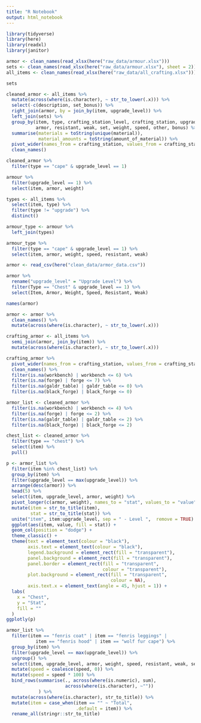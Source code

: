 ```yaml
---
title: "R Notebook"
output: html_notebook
---
```


```r
library(tidyverse)
library(here)
library(readxl)
library(janitor)
```

```r
armor <- clean_names(read_xlsx(here("raw_data/armour.xlsx")))
sets <- clean_names(read_xlsx(here("raw_data/armour.xlsx"), sheet = 2))
all_items <- clean_names(read_xlsx(here("raw_data/all_crafting.xlsx")))
```

```r
sets
```

```r
cleaned_armor <- all_items %>% 
  mutate(across(where(is.character), ~ str_to_lower(.x))) %>% 
  select(-c(description, set_bonus)) %>% 
  right_join(armor, by = join_by(item, upgrade_level)) %>% 
  left_join(sets) %>% 
  group_by(item, type, crafting_station_level, crafting_station, upgrade_level,
           armor, resistant, weak, set, weight, speed, other, bonus) %>% 
  summarise(materials = toString(unique(material)),
            material_amounts = toString(amount_of_material)) %>% 
  pivot_wider(names_from = crafting_station, values_from = crafting_station_level) %>% 
  clean_names()
```
```r
cleaned_armor %>% 
  filter(type == "cape" & upgrade_level == 1)
```



```r
armour %>% 
  filter(upgrade_level == 1) %>% 
  select(item, armor, weight)
```

```r
types <- all_items %>% 
  select(item, type) %>% 
  filter(type != "upgrade") %>% 
  distinct()

armour_type <- armour %>% 
  left_join(types)
```
```r
armour_type %>% 
  filter(type == "cape" & upgrade_level == 1) %>% 
  select(item, armor, weight, speed, resistant, weak)
```

```r
armor <- read_csv(here("clean_data/armor_data.csv"))
```
```r
armor %>% 
  rename("upgrade_level" = "Upgrade Level") %>% 
  filter(Type == "Chest" & upgrade_level == 1) %>% 
  select(Item, Armor, Weight, Speed, Resistant, Weak)
```
```r
names(armor)
```

```r
armor <- armor %>% 
  clean_names() %>% 
  mutate(across(where(is.character), ~ str_to_lower(.x)))

crafting_armor <- all_items %>% 
  semi_join(armor, join_by(item)) %>% 
  mutate(across(where(is.character), ~ str_to_lower(.x)))
```

```r
crafting_armor %>% 
  pivot_wider(names_from = crafting_station, values_from = crafting_station_level) %>% 
  clean_names() %>% 
  filter(is.na(workbench) | workbench <= 6) %>% 
  filter(is.na(forge) | forge <= 7) %>%
  filter(is.na(galdr_table) | galdr_table <= 0) %>%
  filter(is.na(black_forge) | black_forge <= 0)
```

```r
armor_list <- cleaned_armor %>% 
  filter(is.na(workbench) | workbench <= 4) %>% 
  filter(is.na(forge) | forge <= 2) %>%
  filter(is.na(galdr_table) | galdr_table <= 2) %>%
  filter(is.na(black_forge) | black_forge <= 2)
```
```r
chest_list <- cleaned_armor %>% 
  filter(type == "chest") %>% 
  select(item) %>% 
  pull()
```

```r
p <- armor_list %>% 
  filter(item %in% chest_list) %>%
  group_by(item) %>% 
  filter(upgrade_level == max(upgrade_level)) %>% 
  arrange(desc(armor)) %>% 
  head(5) %>% 
  select(item, upgrade_level, armor, weight) %>%
  pivot_longer(c(armor, weight), names_to = "stat", values_to = "value") %>% 
  mutate(item = str_to_title(item),
         stat = str_to_title(stat)) %>%
  unite("item", item:upgrade_level, sep = " - Level ",  remove = TRUE) %>% 
  ggplot(aes(item, value, fill = stat)) +
  geom_col(position = "dodge") +
  theme_classic() +
  theme(text = element_text(colour = "black"),
        axis.text = element_text(colour = "black"),
        legend.background = element_rect(fill = "transparent"),
        panel.background = element_rect(fill = "transparent"),
        panel.border = element_rect(fill = "transparent",
                                    colour = "transparent"),
        plot.background = element_rect(fill = "transparent",
                                       colour = NA),
        axis.text.x = element_text(angle = 45, hjust = 1)) +
  labs(
    x = "Chest",
    y = "Stat",
    fill = ""
  ) 
ggplotly(p)
```

```r
armor_list %>% 
  filter(item == "fenris coat" | item == "fenris leggings" |
           item == "fenris hood" | item == "wolf fur cape") %>%
  group_by(item) %>% 
  filter(upgrade_level == max(upgrade_level)) %>% 
  ungroup() %>% 
  select(item, upgrade_level, armor, weight, speed, resistant, weak, set) %>% 
  mutate(speed = coalesce(speed, 0)) %>% 
  mutate(speed = speed * 100) %>% 
  bind_rows(summarise(., across(where(is.numeric), sum),
                      across(where(is.character), ~""))
            ) %>% 
  mutate(across(where(is.character), str_to_title)) %>% 
  mutate(item = case_when(item == "" ~ "Total",
                          .default = item)) %>% 
  rename_all(stringr::str_to_title)
  
```
  
  